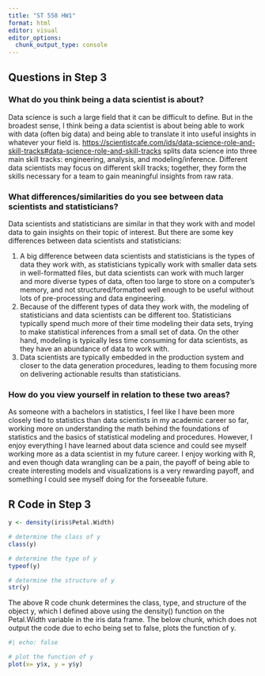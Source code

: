 ```yaml
---
title: "ST 558 HW1"
format: html
editor: visual
editor_options: 
  chunk_output_type: console
---
```


## Questions in Step 3

### What do you think being a data scientist is about?

Data science is such a large field that it can be difficult to define. But in the broadest sense, I think being a data scientist is about being able to work with data (often big data) and being able to translate it into useful insights in whatever your field is. <https://scientistcafe.com/ids/data-science-role-and-skill-tracks#data-science-role-and-skill-tracks> splits data science into three main skill tracks: engineering, analysis, and modeling/inference. Different data scientists may focus on different skill tracks; together, they form the skills necessary for a team to gain meaningful insights from raw rata.

### What differences/similarities do you see between data scientists and statisticians?

Data scientists and statisticians are similar in that they work with and model data to gain insights on their topic of interest. But there are some key differences between data scientists and statisticians:

1. A big difference between data scientists and statisticians is the types of data they work with, as statisticians typically work with smaller data sets in well-formatted files, but data scientists can work with much larger and more diverse types of data, often too large to store on a computer's memory, and not structured/formatted well enough to be useful without lots of pre-processing and data engineering. 
2. Because of the different types of data they work with, the modeling of statisticians and data scientists can be different too. Statisticians typically spend much more of their time modeling their data sets, trying to make statistical inferences from a small set of data. On the other hand, modeling is typically less time consuming for data scientists, as they have an abundance of data to work with. 
3. Data scientists are typically embedded in the production system and closer to the data generation procedures, leading to them focusing more on delivering actionable results than statisticians.

### How do you view yourself in relation to these two areas?

As someone with a bachelors in statistics, I feel like I have been more closely tied to statistics than data scientists in my academic career so far, working more on understanding the math behind the foundations of statistics and the basics of statistical modeling and procedures. However, I enjoy everything I have learned about data science and could see myself working more as a data scientist in my future career. I enjoy working with R, and even though data wrangling can be a pain, the payoff of being able to create interesting models and visualizations is a very rewarding payoff, and something I could see myself doing for the forseeable future.

## R Code in Step 3

```r
y <- density(iris$Petal.Width)
```

```r
# determine the class of y
class(y)

# determine the type of y
typeof(y)

# determine the structure of y
str(y)
```

The above R code chunk determines the class, type, and structure of the object y, which I defined above using the density() function on the Petal.Width variable in the iris data frame. The below chunk, which does not output the code due to echo being set to false, plots the function of y.

```r
#| echo: false

# plot the function of y
plot(x= y$x, y = y$y)
```